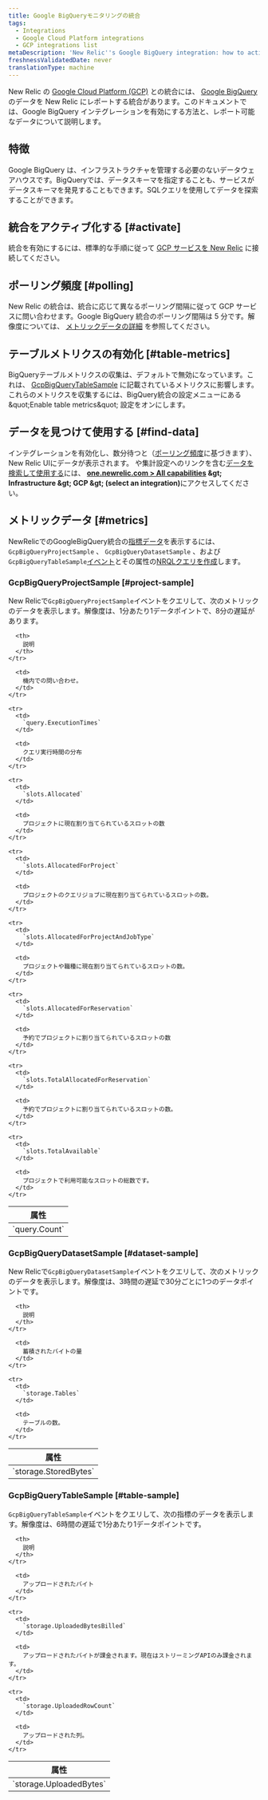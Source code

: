 ```yaml
---
title: Google BigQueryモニタリングの統合
tags:
  - Integrations
  - Google Cloud Platform integrations
  - GCP integrations list
metaDescription: 'New Relic''s Google BigQuery integration: how to activate it and what data it reports.'
freshnessValidatedDate: never
translationType: machine
---
```


New Relic の [Google Cloud Platform (GCP)](https://cloud.google.com/) との統合には、 [Google BigQuery](https://cloud.google.com/bigquery/) のデータを New Relic にレポートする統合があります。このドキュメントでは、Google BigQuery インテグレーションを有効にする方法と、レポート可能なデータについて説明します。

## 特徴

Google BigQuery は、インフラストラクチャを管理する必要のないデータウェアハウスです。BigQueryでは、データスキーマを指定することも、サービスがデータスキーマを発見することもできます。SQLクエリを使用してデータを探索することができます。

## 統合をアクティブ化する [#activate]

統合を有効にするには、標準的な手順に従って [GCP サービスを New Relic](/docs/connect-google-cloud-platform-services-infrastructure) に接続してください。

## ポーリング頻度 [#polling]

New Relic の統合は、統合に応じて異なるポーリング間隔に従って GCP サービスに問い合わせます。Google BigQuery 統合のポーリング間隔は 5 分です。解像度については、 [メトリックデータの詳細](#metrics) を参照してください。

## テーブルメトリクスの有効化 [#table-metrics]

BigQueryテーブルメトリクスの収集は、デフォルトで無効になっています。これは、 [GcpBigQueryTableSample](#table-sample) に記載されているメトリクスに影響します。これらのメトリクスを収集するには、BigQuery統合の設定メニューにある&amp;quot;Enable table metrics&amp;quot; 設定をオンにします。

## データを見つけて使用する [#find-data]

インテグレーションを有効化し、数分待つと（[ポーリング頻度](#polling)に基づきます）、 New Relic UIにデータが表示されます。 <InlinePopover type="dashboards" />や集計設定へのリンクを含む[データを検索して使用する](/docs/infrastructure/integrations/find-use-infrastructure-integration-data)には、 <DNT>**[one.newrelic.com &gt; All capabilities](https://one.newrelic.com/all-capabilities) &amp;gt; Infrastructure &amp;gt; GCP &amp;gt; (select an integration)**</DNT>にアクセスしてください。

## メトリックデータ [#metrics]

NewRelicでのGoogleBigQuery統合の[指標データ](/docs/telemetry-data-platform/understand-data/new-relic-data-types/#metrics)を表示するには、 `GcpBigQueryProjectSample` 、 `GcpBigQueryDatasetSample` 、および`GcpBigQueryTableSample`[イベント](/docs/using-new-relic/welcome-new-relic/getting-started/glossary#event)とその属性の[NRQLクエリを作成](/docs/integrations/new-relic-integrations/getting-started/use-integration-data-new-relic-insights#nrql)します。

### GcpBigQueryProjectSample [#project-sample]

New Relicで`GcpBigQueryProjectSample`イベントをクエリして、次のメトリックのデータを表示します。解像度は、1分あたり1データポイントで、8分の遅延があります。

<table>
  <thead>
    <tr>
      <th style={{ width: "300px" }}>
        属性
      </th>

      <th>
        説明
      </th>
    </tr>
  </thead>

  <tbody>
    <tr>
      <td>
        `query.Count`
      </td>

      <td>
        機内での問い合わせ。
      </td>
    </tr>

    <tr>
      <td>
        `query.ExecutionTimes`
      </td>

      <td>
        クエリ実行時間の分布
      </td>
    </tr>

    <tr>
      <td>
        `slots.Allocated`
      </td>

      <td>
        プロジェクトに現在割り当てられているスロットの数
      </td>
    </tr>

    <tr>
      <td>
        `slots.AllocatedForProject`
      </td>

      <td>
        プロジェクトのクエリジョブに現在割り当てられているスロットの数。
      </td>
    </tr>

    <tr>
      <td>
        `slots.AllocatedForProjectAndJobType`
      </td>

      <td>
        プロジェクトや職種に現在割り当てられているスロットの数。
      </td>
    </tr>

    <tr>
      <td>
        `slots.AllocatedForReservation`
      </td>

      <td>
        予約でプロジェクトに割り当てられているスロットの数
      </td>
    </tr>

    <tr>
      <td>
        `slots.TotalAllocatedForReservation`
      </td>

      <td>
        予約でプロジェクトに割り当てられているスロットの数。
      </td>
    </tr>

    <tr>
      <td>
        `slots.TotalAvailable`
      </td>

      <td>
        プロジェクトで利用可能なスロットの総数です。
      </td>
    </tr>
  </tbody>
</table>

### GcpBigQueryDatasetSample [#dataset-sample]

New Relicで`GcpBigQueryDatasetSample`イベントをクエリして、次のメトリックのデータを表示します。解像度は、3時間の遅延で30分ごとに1つのデータポイントです。

<table>
  <thead>
    <tr>
      <th style={{ width: "300px" }}>
        属性
      </th>

      <th>
        説明
      </th>
    </tr>
  </thead>

  <tbody>
    <tr>
      <td>
        `storage.StoredBytes`
      </td>

      <td>
        蓄積されたバイトの量
      </td>
    </tr>

    <tr>
      <td>
        `storage.Tables`
      </td>

      <td>
        テーブルの数。
      </td>
    </tr>
  </tbody>
</table>

### GcpBigQueryTableSample [#table-sample]

`GcpBigQueryTableSample`イベントをクエリして、次の指標のデータを表示します。解像度は、6時間の遅延で1分あたり1データポイントです。

<table>
  <thead>
    <tr>
      <th style={{ width: "300px" }}>
        属性
      </th>

      <th>
        説明
      </th>
    </tr>
  </thead>

  <tbody>
    <tr>
      <td>
        `storage.UploadedBytes`
      </td>

      <td>
        アップロードされたバイト
      </td>
    </tr>

    <tr>
      <td>
        `storage.UploadedBytesBilled`
      </td>

      <td>
        アップロードされたバイトが課金されます。現在はストリーミングAPIのみ課金されます。
      </td>
    </tr>

    <tr>
      <td>
        `storage.UploadedRowCount`
      </td>

      <td>
        アップロードされた列。
      </td>
    </tr>
  </tbody>
</table>